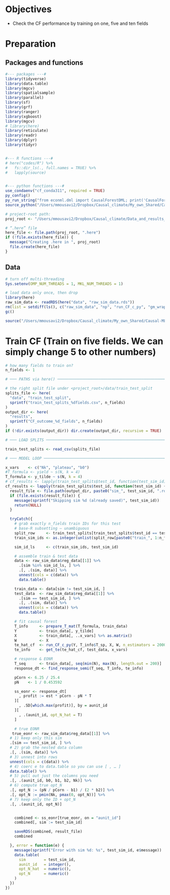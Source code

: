 # Objectives

+ Check the CF performance by training on one, five and ten fields 

 
# Preparation

## Packages and functions
```r
#--- packages ---#
library(tidyverse)
library(data.table)
library(mgcv)
library(spatialsample)
library(parallel)
library(sf)
library(grf)
library(ranger)
library(xgboost)
library(mgcv)
# library(here)
library(reticulate)
library(readr)
library(dplyr)
library(tidyr)


#--- R functions ---#
# here("codes/R") %>%
#   fs::dir_ls(., full.names = TRUE) %>%
#   lapply(source)


#--- python functions ---#
use_condaenv("cf_conda311", required = TRUE)
py_config()
py_run_string("from econml.dml import CausalForestDML; print('CausalForestDML imported OK')")
source_python("/Users/mmousavi2/Dropbox/Causal_climate/My_own_Shared/Causal-ML-continuous-treatment/codes/Python/run_CF_c.py")
```



```r
# project‐root path:
proj_root <- "/Users/mmousavi2/Dropbox/Causal_climate/Data_and_results_CF_Continuous"

# “.here” file
here_file <- file.path(proj_root, ".here")
if (!file.exists(here_file)) {
  message("Creating .here in ", proj_root)
  file.create(here_file)
}


```

## Data

```r
# turn off multi-threading
Sys.setenv(OMP_NUM_THREADS = 1, MKL_NUM_THREADS = 1)

# load data only once, then drop
library(here)
raw_sim_data <- readRDS(here("data", "raw_sim_data.rds"))
rm(list = setdiff(ls(), c("raw_sim_data", "np", "run_CF_c_py", "gm_wrapper_functions_you_need")))
gc()
```

```r
source("/Users/mmousavi2/Dropbox/Causal_climate/My_own_Shared/Causal-ML-continuous-treatment/codes/R/Utility.R")
```

# Train CF (Train on five fields. We can simply change 5 to other numbers)

```r


# how many fields to train on?
n_fields <- 1

# ─── PATHS via here() ──────────────────────────────────────────────────────────

# the right split file under <project_root>/data/train_test_split
splits_file <- here(
  "data", "train_test_split",
  sprintf("train_test_splits_%dfields.csv", n_fields)
)
output_dir <- here(
  "results",
  sprintf("CF_outcome_%d_fields", n_fields)
)
if (!dir.exists(output_dir)) dir.create(output_dir, recursive = TRUE)

# ─── LOAD SPLITS ────────────────────────────────────────────────────────────────

train_test_splits <- read_csv(splits_file)

# ─── MODEL LOOP ────────────────────────────────────────────────────────────────

x_vars    <- c("Nk", "plateau", "b0")
#T_formula <- yield ~ s(N, k = 4)
T_formula <- y_tilde ~ s(N, k = 4)
# cf_results <- lapply(train_test_splits$test_id, function(test_sim_id)
cf_results <- lapply(train_test_splits$test_id, function(test_sim_id) {
  result_file <- file.path(output_dir, paste0("sim_", test_sim_id, ".rds"))
  if (file.exists(result_file)) {
    message(sprintf("Skipping sim %d (already saved)", test_sim_id))
    return(NULL)
  }

  tryCatch({
    # grab exactly n_fields train IDs for this test
    # base‐R subsetting – unambiguous
    split_row     <- train_test_splits[train_test_splits$test_id == test_sim_id, ]
    train_sim_ids <- as.integer(unlist(split_row[paste0("train_", 1:n_fields)]))

    sim_id_ls     <- c(train_sim_ids, test_sim_id)

    # assemble train & test data
    data <- raw_sim_data$reg_data[[1]] %>%
      .[sim %in% sim_id_ls, ] %>%
      .[, .(sim, data)] %>%
      unnest(cols = c(data)) %>%
      data.table()

    train_data <- data[sim != test_sim_id, ]
    test_data  <- raw_sim_data$reg_data[[1]] %>%
      .[sim == test_sim_id, ] %>%
      .[, .(sim, data)] %>%
      unnest(cols = c(data)) %>%
      data.table()

    # fit causal forest
    T_info     <- prepare_T_mat(T_formula, train_data)
    Y          <- train_data[, y_tilde]
    X          <- train_data[, ..x_vars] %>% as.matrix()
    W          <- X
    te_hat_cf  <- run_CF_c_py(Y, T_info$T_sp, X, W, n_estimators = 2000)
    te_info    <- get_te(te_hat_cf, test_data, x_vars)

    # response & EONR
    T_seq      <- train_data[, seq(min(N), max(N), length.out = 200)]
    response_dt <- find_response_semi(T_seq, T_info, te_info)

    pCorn <- 6.25 / 25.4
    pN    <- 1 / 0.453592

    ss_eonr <- response_dt[
      , profit := est * pCorn - pN * T
    ][
      , .SD[which.max(profit)], by = aunit_id
    ][
      , .(aunit_id, opt_N_hat = T)
    ]

    # true EONR
   true_eonr <- raw_sim_data$reg_data[[1]] %>%
  # 1) keep only this sim
  .[sim == test_sim_id, ] %>%
  # 2) grab the nested data column
  .[, .(sim, data)] %>%
  # 3) unnest into rows
  unnest(cols = c(data)) %>%
  # 4) coerc e to data.table so you can use [ , … ]
  data.table() %>%
  # 5) pull out just the columns you need
  .[, .(aunit_id, b0, b1, b2, Nk)] %>%
  # 6) compute true opt_N
  .[, opt_N := (pN / pCorn - b1) / (2 * b2)] %>%
  .[, opt_N := pmin(Nk, pmax(0, opt_N))] %>%
  # 7) keep only the ID + opt_N
  .[, .(aunit_id, opt_N)]


    combined <- ss_eonr[true_eonr, on = "aunit_id"]
    combined[, sim := test_sim_id]

    saveRDS(combined, result_file)
    combined

  }, error = function(e) {
    message(sprintf("Error with sim %d: %s", test_sim_id, e$message))
    data.table(
      sim        = test_sim_id,
      aunit_id   = integer(),
      opt_N_hat  = numeric(),
      opt_N      = numeric()
    )
  })
})
```


